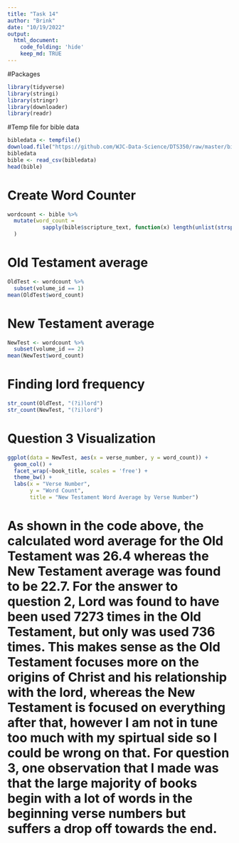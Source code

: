 ```yaml
---
title: "Task 14"
author: "Brink"
date: "10/19/2022"
output: 
  html_document:
    code_folding: 'hide'
    keep_md: TRUE
---
```


#Packages
```r
library(tidyverse)
library(stringi)
library(stringr)
library(downloader)
library(readr)
```

#Temp file for bible data
```r
bibledata <- tempfile()
download.file("https://github.com/WJC-Data-Science/DTS350/raw/master/bible.csv",bibledata, mode="wb")
bibledata
bible <- read_csv(bibledata)
head(bible)
```

# Create Word Counter
```r
wordcount <- bible %>%
  mutate(word_count =
           sapply(bible$scripture_text, function(x) length(unlist(strsplit(as.character(x), "\\W+"))))
  )
```

# Old Testament average
```r
OldTest <- wordcount %>%
  subset(volume_id == 1)
mean(OldTest$word_count)
```

# New Testament average
```r
NewTest <- wordcount %>%
  subset(volume_id == 2)
mean(NewTest$word_count)
```
# Finding lord frequency 
```r
str_count(OldTest, "(?i)lord")
str_count(NewTest, "(?i)lord")
```
# Question 3 Visualization
```r
ggplot(data = NewTest, aes(x = verse_number, y = word_count)) +
  geom_col() +
  facet_wrap(~book_title, scales = 'free') +
  theme_bw() +
  labs(x = "Verse Number",
       y = "Word Count",
       title = "New Testament Word Average by Verse Number")
```

# As shown in the code above, the calculated word average for the Old Testament was 26.4 whereas the New Testament average was found to be 22.7. For the answer to question 2, Lord was found to have been used 7273 times in the Old Testament, but only was used 736 times. This makes sense as the Old Testament focuses more on the origins of Christ and his relationship with the lord, whereas the New Testament is focused on everything after that, however I am not in tune too much with my spirtual side so I could be wrong on that. For question 3, one observation that I made was that the large majority of books begin with a lot of words in the beginning verse numbers but suffers a drop off towards the end. 

